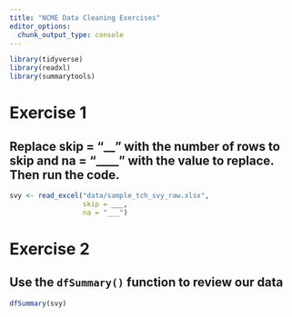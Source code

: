 ```yaml
---
title: "NCME Data Cleaning Exercises"
editor_options: 
  chunk_output_type: console
---
```


```r

library(tidyverse)
library(readxl)
library(summarytools)

```

# Exercise 1

## Replace skip = "__" with the number of rows to skip and na = "____" with the value to replace. Then run the code.

```r

  
svy <- read_excel("data/sample_tch_svy_raw.xlsx",
                  skip = ___,
                  na = "___")

```

# Exercise 2

## Use the `dfSummary()` function to review our data

```r

dfSummary(svy)

```
